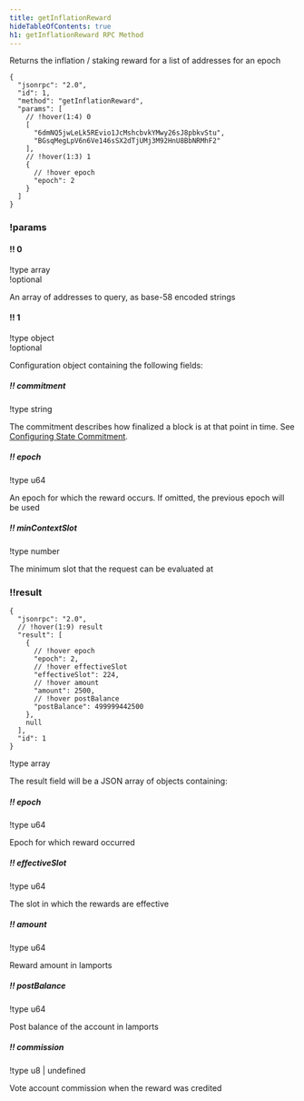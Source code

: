 ```yaml
---
title: getInflationReward
hideTableOfContents: true
h1: getInflationReward RPC Method
---
```


Returns the inflation / staking reward for a list of addresses for an epoch

<HTTPMethod>

```jsonc !!request
{
  "jsonrpc": "2.0",
  "id": 1,
  "method": "getInflationReward",
  "params": [
    // !hover(1:4) 0
    [
      "6dmNQ5jwLeLk5REvio1JcMshcbvkYMwy26sJ8pbkvStu",
      "BGsqMegLpV6n6Ve146sSX2dTjUMj3M92HnU8BbNRMhF2"
    ],
    // !hover(1:3) 1
    {
      // !hover epoch
      "epoch": 2
    }
  ]
}
```

### !params

#### !! 0

!type array  
!optional

An array of addresses to query, as base-58 encoded strings

#### !! 1

!type object  
!optional

Configuration object containing the following fields:

##### !! commitment

!type string

The commitment describes how finalized a block is at that point in time. See
[Configuring State Commitment](/docs/rpc#configuring-state-commitment).

##### !! epoch

!type u64

An epoch for which the reward occurs. If omitted, the previous epoch will be
used

##### !! minContextSlot

!type number

The minimum slot that the request can be evaluated at

### !!result

```jsonc !response
{
  "jsonrpc": "2.0",
  // !hover(1:9) result
  "result": [
    {
      // !hover epoch
      "epoch": 2,
      // !hover effectiveSlot
      "effectiveSlot": 224,
      // !hover amount
      "amount": 2500,
      // !hover postBalance
      "postBalance": 499999442500
    },
    null
  ],
  "id": 1
}
```

!type array

The result field will be a JSON array of objects containing:

##### !! epoch

!type u64

Epoch for which reward occurred

##### !! effectiveSlot

!type u64

The slot in which the rewards are effective

##### !! amount

!type u64

Reward amount in lamports

##### !! postBalance

!type u64

Post balance of the account in lamports

##### !! commission

!type u8 | undefined

Vote account commission when the reward was credited

</HTTPMethod>
